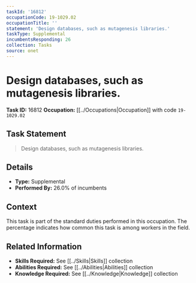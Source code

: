 ```yaml
---
taskId: '16812'
occupationCode: 19-1029.02
occupationTitle: ''
statement: 'Design databases, such as mutagenesis libraries.'
taskType: Supplemental
incumbentsResponding: 26
collection: Tasks
source: onet
---
```

# Design databases, such as mutagenesis libraries.

**Task ID:** 16812
**Occupation:** [[../Occupations|Occupation]] with code `19-1029.02`

## Task Statement

> Design databases, such as mutagenesis libraries.

## Details

- **Type:** Supplemental
- **Performed By:** 26.0% of incumbents

## Context

This task is part of the standard duties performed in this occupation. The percentage indicates how common this task is among workers in the field.

## Related Information

- **Skills Required:** See [[../Skills|Skills]] collection
- **Abilities Required:** See [[../Abilities|Abilities]] collection
- **Knowledge Required:** See [[../Knowledge|Knowledge]] collection
